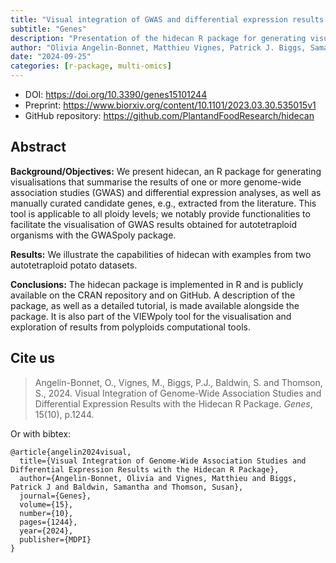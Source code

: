 ```yaml
---
title: "Visual integration of GWAS and differential expression results with the hidecan R package"
subtitle: "Genes"
description: "Presentation of the hidecan R package for generating visualisations combining GWAS and differential expression analyses results, as well as manually curated candidate genes."
author: "Olivia Angelin-Bonnet, Matthieu Vignes, Patrick J. Biggs, Samantha Baldwin, Susan Thomson"
date: "2024-09-25"
categories: [r-package, multi-omics]
---
```


- DOI: <https://doi.org/10.3390/genes15101244>
- Preprint: <https://www.biorxiv.org/content/10.1101/2023.03.30.535015v1>
- GitHub repository: <https://github.com/PlantandFoodResearch/hidecan>

## Abstract

**Background/Objectives:** We present hidecan, an R package for generating visualisations that summarise the results of one or more genome-wide association studies (GWAS) and differential expression analyses, as well as manually curated candidate genes, e.g., extracted from the literature. This tool is applicable to all ploidy levels; we notably provide functionalities to facilitate the visualisation of GWAS results obtained for autotetraploid organisms with the GWASpoly package. 

**Results:** We illustrate the capabilities of hidecan with examples from two autotetraploid potato datasets. 

**Conclusions:** The hidecan package is implemented in R and is publicly available on the CRAN repository and on GitHub. A description of the package, as well as a detailed tutorial, is made available alongside the package. It is also part of the VIEWpoly tool for the visualisation and exploration of results from polyploids computational tools.

## Cite us

> Angelin-Bonnet, O., Vignes, M., Biggs, P.J., Baldwin, S. and Thomson, S., 2024. Visual Integration of Genome-Wide Association Studies and Differential Expression Results with the Hidecan R Package. *Genes*, 15(10), p.1244.

Or with bibtex:

```
@article{angelin2024visual,
  title={Visual Integration of Genome-Wide Association Studies and Differential Expression Results with the Hidecan R Package},
  author={Angelin-Bonnet, Olivia and Vignes, Matthieu and Biggs, Patrick J and Baldwin, Samantha and Thomson, Susan},
  journal={Genes},
  volume={15},
  number={10},
  pages={1244},
  year={2024},
  publisher={MDPI}
}
```
